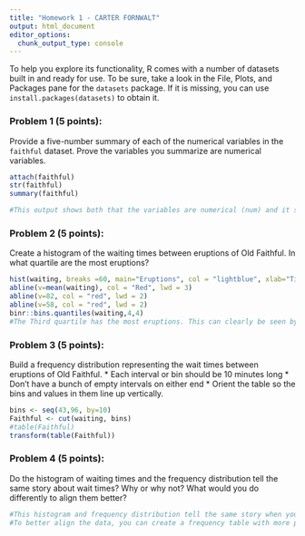 ```yaml
---
title: "Homework 1 - CARTER FORNWALT"
output: html_document
editor_options: 
  chunk_output_type: console
---
```


To help you explore its functionality, R comes with a number of datasets built in and ready for use. To be sure, take a look in the File, Plots, and Packages pane for the `datasets` package. If it is missing, you can use `install.packages(datasets)` to obtain it.

### Problem 1 (5 points): 

Provide a five-number summary of each of the numerical variables in the `faithful` dataset.
Prove the variables you summarize are numerical variables.

```r
attach(faithful)
str(faithful)
summary(faithful)

#This output shows both that the variables are numerical (num) and it shows the five number summary of both variables.
```


### Problem 2 (5 points):

Create a histogram of the waiting times between eruptions of Old Faithful.
In what quartile are the most eruptions?
```r
hist(waiting, breaks =60, main="Eruptions", col = "lightblue", xlab="Time Waiting in Mins", labels=T, xlim=c(40,100))
abline(v=mean(waiting), col = "Red", lwd = 3)
abline(v=82, col = "red", lwd = 2)
abline(v=58, col = "red", lwd = 2)
binr::bins.quantiles(waiting,4,4)
#The Third quartile has the most eruptions. This can clearly be seen by locating the bars between 71 and 82.
```


### Problem 3 (5 points):

Build a frequency distribution representing the wait times between eruptions of Old Faithful.
* Each interval or bin should be 10 minutes long
* Don't have a bunch of empty intervals on either end
* Orient the table so the bins and values in them line up vertically.
```r
bins <- seq(43,96, by=10)
Faithful <- cut(waiting, bins)
#table(Faithful)
transform(table(Faithful))
```


### Problem 4 (5 points):

Do the histogram of waiting times and the frequency distribution tell the same story about wait times? Why or why not? What would you do differently to align them better?
```r
#This histogram and frequency distribution tell the same story when you compare the two figures. The largest bars of the histogram occur between 71 and 82. While the frequency table shows that highest frequency occurs between 73 and 83. This similarity proves the data is consistent.
#To better align the data, you can create a frequency table with more precise ranges. IE, set the difference between the ranges to be cut into four quartile ranges, rather than the 5 bins it divides into currently.However, the ranges are so similar that dividing further may prove to be a small benefit, as the data is conclusive.
```


